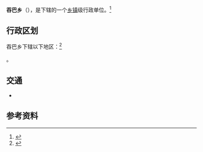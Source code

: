 {{中国乡级行政区|54/01/23/206/000}}

'''吞巴乡'''（{{bo|z=ཐོན་པ་|w=}}），是{{PRC admin/fullname|54/01/23/206/000|3}}下辖的一个[[乡镇|乡镇]]级行政单位。<ref>{{PRC admin/ref sgc|{{PRC admin/parent|54/01/23/206/000}}}}</ref>

== 行政区划 ==

吞巴乡下辖以下地区：<ref>{{PRC admin/ref sgc|54/01/23/206/000}}</ref>

{{PRC admin/children|54/01/23/206/000}}。

== 交通 ==
* {{中国国道名|318}}

== 参考资料 ==
{{reflist}}

{{行政区划小作品}}
{{PRC admin/navcat|54/01/23/206/000}}